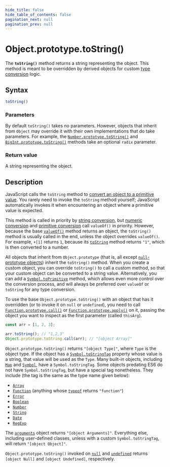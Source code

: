 ```yaml
---
hide_title: false
hide_table_of_contents: false
pagination_next: null
pagination_prev: null
---
```

# Object.prototype.toString()

The **`toString()`** method returns a string representing the object. This method is meant to be overridden by derived objects for custom [type conversion](https://developer.mozilla.org/docs/Web/JavaScript/Data_structures#type_coercion) logic.

## Syntax

```js
toString()
```

### Parameters

By default `toString()` takes no parameters. However, objects that inherit from `Object` may override it with their own implementations that do take parameters. For example, the [`Number.prototype.toString()`](../../../globals/Number/prototype/toString.mdx) and [`BigInt.prototype.toString()`](../../../globals/BigInt/prototype/toString.mdx) methods take an optional `radix` parameter.

### Return value

A string representing the object.

## Description

JavaScript calls the `toString` method to [convert an object to a primitive value](https://developer.mozilla.org/docs/Web/JavaScript/Data_structures#type_coercion). You rarely need to invoke the `toString` method yourself; JavaScript automatically invokes it when encountering an object where a primitive value is expected.

This method is called in priority by [string conversion](https://developer.mozilla.org/docs/Web/JavaScript/Reference/Global_Objects/String#string_coercion), but [numeric conversion](https://developer.mozilla.org/docs/Web/JavaScript/Data_structures#numeric_coercion) and [primitive conversion](https://developer.mozilla.org/docs/Web/JavaScript/Data_structures#primitive_coercion) call `valueOf()` in priority. However, because the base [`valueOf()`](../../../globals/Object/prototype/valueOf.mdx) method returns an object, the `toString()` method is usually called in the end, unless the object overrides `valueOf()`. For example, `+[1]` returns `1`, because its [`toString`](../../../globals/Array/prototype/toString.mdx) method returns `"1"`, which is then converted to a number.

All objects that inherit from `Object.prototype` (that is, all except [`null`-prototype objects](https://developer.mozilla.org/docs/Web/JavaScript/Reference/Global_Objects/Object#null-prototype_objects)) inherit the `toString()` method. When you create a custom object, you can override `toString()` to call a custom method, so that your custom object can be converted to a string value. Alternatively, you can add a [`Symbol.toPrimitive`](../../../globals/Symbol/toPrimitive.mdx) method, which allows even more control over the conversion process, and will always be preferred over `valueOf` or `toString` for any type conversion.

To use the base `Object.prototype.toString()` with an object that has it overridden (or to invoke it on `null` or `undefined`), you need to call [`Function.prototype.call()`](../../../globals/Function/prototype/call.mdx) or [`Function.prototype.apply()`](../../../globals/Function/prototype/apply.mdx) on it, passing the object you want to inspect as the first parameter (called `thisArg`).

```js
const arr = [1, 2, 3];

arr.toString(); // "1,2,3"
Object.prototype.toString.call(arr); // "[object Array]"
```

`Object.prototype.toString()` returns `"[object Type]"`, where `Type` is the object type. If the object has a [`Symbol.toStringTag`](../../../globals/Symbol/toStringTag.mdx) property whose value is a string, that value will be used as the `Type`. Many built-in objects, including [`Map`](https://developer.mozilla.org/docs/Web/JavaScript/Reference/Global_Objects/Map) and [`Symbol`](https://developer.mozilla.org/docs/Web/JavaScript/Reference/Global_Objects/Symbol), have a `Symbol.toStringTag`. Some objects predating ES6 do not have `Symbol.toStringTag`, but have a special tag nonetheless. They include (the tag is the same as the type name given below):

- [`Array`](https://developer.mozilla.org/docs/Web/JavaScript/Reference/Global_Objects/Array)
- [`Function`](https://developer.mozilla.org/docs/Web/JavaScript/Reference/Functions) (anything whose [`typeof`](https://developer.mozilla.org/docs/Web/JavaScript/Reference/Operators/typeof) returns `"function"`)
- [`Error`](../../../globals/Error/Error.mdx)
- [`Boolean`](https://developer.mozilla.org/docs/Web/JavaScript/Reference/Global_Objects/Boolean)
- [`Number`](https://developer.mozilla.org/docs/Web/JavaScript/Reference/Global_Objects/Number)
- [`String`](https://developer.mozilla.org/docs/Web/JavaScript/Reference/Global_Objects/String)
- [`Date`](https://developer.mozilla.org/docs/Web/JavaScript/Reference/Global_Objects/Date)
- [`RegExp`](https://developer.mozilla.org/docs/Web/JavaScript/Reference/Global_Objects/RegExp)

The [`arguments`](https://developer.mozilla.org/docs/Web/JavaScript/Reference/Functions/arguments) object returns `"[object Arguments]"`. Everything else, including user-defined classes, unless with a custom `Symbol.toStringTag`, will return `"[object Object]"`.

`Object.prototype.toString()` invoked on [`null`](https://developer.mozilla.org/docs/Web/JavaScript/Reference/Operators/null) and [`undefined`](../../../globals/undefined.mdx) returns `[object Null]` and `[object Undefined]`, respectively.
